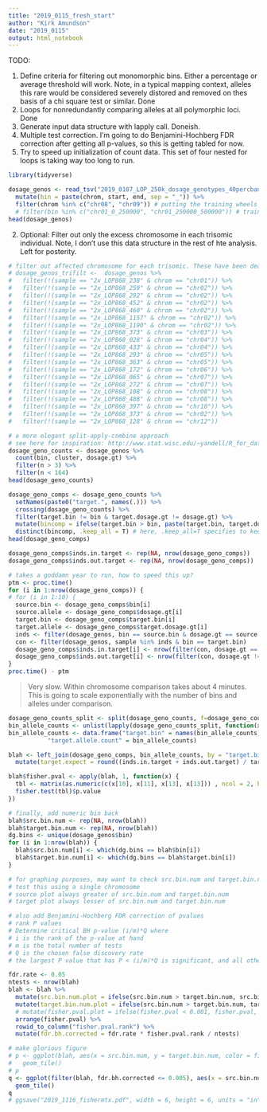 ```yaml
---
title: "2019_0115_fresh_start"
author: "Kirk Amundson"
date: "2019_0115"
output: html_notebook
---
```


TODO:

1. Define criteria for filtering out monomorphic bins. Either a percentage or average threshold will work.
   Note, in a typical mapping context, alleles this rare would be considered severely distored and removed on thes
   basis of a chi square test or similar. Done
2. Loops for nonredundantly comparing alleles at all polymorphic loci. Done
3. Generate input data structure with lapply call. Doneish.
4. Multiple test correction. I'm going to do Benjamini-Hochberg FDR correction after getting all p-values,
   so this is getting tabled for now.
5. Try to speed up initialization of count data. This set of four nested for loops is taking way too long to run.

```r
library(tidyverse)
```

```r
dosage_genos <- read_tsv("2019_0107_LOP_250k_dosage_genotypes_40percband.tsv", col_names = T) %>% 
  mutate(bin = paste(chrom, start, end, sep = "_")) %>% 
  filter(chrom %in% c("chr08", "chr09")) # putting the training wheels back on
  # filter(bin %in% c("chr01_0_250000", "chr01_250000_500000")) # training wheels
head(dosage_genos)
```

2. Optional: Filter out only the excess chromosome in each trisomic individual.
Note, I don't use this data structure in the rest of hte analysis. Left for posterity.

```r
# filter out affected chromosome for each trisomic. These have been dealt with already.
# dosage_genos_trifilt <-  dosage_genos %>% 
#   filter(!(sample == "2x_LOP868_238" & chrom == "chr01")) %>%
#   filter(!(sample == "2x_LOP868_259" & chrom == "chr02")) %>%
#   filter(!(sample == "2x_LOP868_292" & chrom == "chr02")) %>%
#   filter(!(sample == "2x_LOP868_452" & chrom == "chr02")) %>%
#   filter(!(sample == "2x_LOP868_460" & chrom == "chr02")) %>%
#   filter(!(sample == "2x_LOP868_1157" & chrom == "chr02")) %>%
#   filter(!(sample == "2x_LOP868_1190" & chrom == "chr02")) %>%
#   filter(!(sample == "2x_LOP868_373" & chrom == "chr03")) %>%
#   filter(!(sample == "2x_LOP868_028" & chrom == "chr04")) %>%
#   filter(!(sample == "2x_LOP868_433" & chrom == "chr04")) %>%
#   filter(!(sample == "2x_LOP868_293" & chrom == "chr05")) %>%
#   filter(!(sample == "2x_LOP868_363" & chrom == "chr05")) %>%
#   filter(!(sample == "2x_LOP868_172" & chrom == "chr06")) %>%
#   filter(!(sample == "2x_LOP868_065" & chrom == "chr07")) %>%
#   filter(!(sample == "2x_LOP868_272" & chrom == "chr07")) %>%
#   filter(!(sample == "2x_LOP868_108" & chrom == "chr08")) %>%
#   filter(!(sample == "2x_LOP868_488" & chrom == "chr08")) %>%
#   filter(!(sample == "2x_LOP868_397" & chrom == "chr10")) %>%
#   filter(!(sample == "2x_LOP868_373" & chrom == "chr02")) %>%
#   filter(!(sample == "2x_LOP868_128" & chrom == "chr12"))
```

```r
# a more elegant split-apply-combine approach
# see here for inspiration: http://www.stat.wisc.edu/~yandell/R_for_data_sciences/curate/tidyverse.html
dosage_geno_counts <- dosage_genos %>% 
  count(bin, cluster, dosage.gt) %>% 
  filter(n > 3) %>% 
  filter(n < 164)
head(dosage_geno_counts)
```

```r
dosage_geno_comps <- dosage_geno_counts %>% 
  setNames(paste0("target.", names(.))) %>% 
  crossing(dosage_geno_counts) %>%
  filter(target.bin != bin & target.dosage.gt != dosage.gt) %>%
  mutate(bincomp = ifelse(target.bin > bin, paste(target.bin, target.dosage.gt, bin, dosage.gt, sep = "_"), paste(bin, dosage.gt, target.bin, target.dosage.gt, sep = "_"))) %>% 
  distinct(bincomp, .keep_all = T) # here, .keep_all=T specifies to keep all variables
head(dosage_geno_comps) 
```

```r
dosage_geno_comps$inds.in.target <- rep(NA, nrow(dosage_geno_comps))
dosage_geno_comps$inds.out.target <- rep(NA, nrow(dosage_geno_comps))

# takes a goddamn year to run, how to speed this up?
ptm <- proc.time()
for (i in 1:nrow(dosage_geno_comps)) {
# for (i in 1:10) {
  source.bin <- dosage_geno_comps$bin[i]
  source.allele <- dosage_geno_comps$dosage.gt[i]
  target.bin <- dosage_geno_comps$target.bin[i]
  target.allele <- dosage_geno_comps$target.dosage.gt[i]
  inds <- filter(dosage_genos, bin == source.bin & dosage.gt == source.allele)$sample
  con <- filter(dosage_genos, sample %in% inds & bin == target.bin)
  dosage_geno_comps$inds.in.target[i] <- nrow(filter(con, dosage.gt == target.allele))
  dosage_geno_comps$inds.out.target[i] <- nrow(filter(con, dosage.gt != target.allele))
}
proc.time() - ptm
```

> Very slow. Within chromosome comparison takes about 4 minutes. This is going to scale exponentially with
the number of bins and alleles under comparison.

```r
dosage_geno_counts_split <- split(dosage_geno_counts, f=dosage_geno_counts$bin)
bin_allele_counts <- unlist(lapply(dosage_geno_counts_split, function(x) nrow(x)))
bin_allele_counts <- data.frame("target.bin" = names(bin_allele_counts),
           "target.allele.count" = bin_allele_counts)
```

```r
blah <- left_join(dosage_geno_comps, bin_allele_counts, by = "target.bin") %>% 
  mutate(target.expect = round((inds.in.target + inds.out.target) / target.allele.count))
```

```r
blah$fisher.pval <- apply(blah, 1, function(x) {
  tbl <- matrix(as.numeric(c(x[10], x[11], x[13], x[13])) , ncol = 2, byrow = T)
  fisher.test(tbl)$p.value
})
```

```r
# finally, add numeric bin back
blah$src.bin.num <- rep(NA, nrow(blah))
blah$target.bin.num <- rep(NA, nrow(blah))
dg.bins <- unique(dosage_genos$bin)
for (i in 1:nrow(blah)) {
  blah$src.bin.num[i] <- which(dg.bins == blah$bin[i])
  blah$target.bin.num[i] <- which(dg.bins == blah$target.bin[i])
}
```

```r
# for graphing purposes, may want to check src.bin.num and target.bin.num, and reverse source-target so that all tiles show up on the same side of the diagonal
# test this using a single chromosome
# source plot always greater of src.bin.num and target.bin.num
# target plot always lesser of src.bin.num and target.bin.num

# also add Benjamini-Hochberg FDR correction of pvalues
# rank P values
# Determine critical BH p-value (i/m)*Q where
# i is the rank of the p-value at hand
# m is the total number of tests
# Q is the chosen false discovery rate
# the largest P value that has P < (i/m)*Q is significant, and all other smaller P values are significant. All others are not.

fdr.rate <- 0.05
ntests <- nrow(blah)
blah <- blah %>%
  mutate(src.bin.num.plot = ifelse(src.bin.num > target.bin.num, src.bin.num, target.bin.num)) %>%  
  mutate(target.bin.num.plot = ifelse(src.bin.num > target.bin.num, target.bin.num, src.bin.num)) %>% 
  # mutate(fisher.pval.plot = ifelse(fisher.pval < 0.001, fisher.pval, NA))
  arrange(fisher.pval) %>% 
  rowid_to_column("fisher.pval.rank") %>% 
  mutate(fdr.bh.corrected = fdr.rate * fisher.pval.rank / ntests)
```

```r
# make glorious figure
# p <- ggplot(blah, aes(x = src.bin.num, y = target.bin.num, color = fisher.pval)) +
#   geom_tile()
# p
q <- ggplot(filter(blah, fdr.bh.corrected <= 0.005), aes(x = src.bin.num.plot, y = target.bin.num.plot)) +
  geom_tile()
q
# ggsave("2019_1116_fishermtx.pdf", width = 6, height = 6, units = "in", device = "pdf")
```
